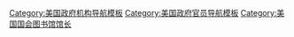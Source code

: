 {{Navbox 
|name = Librarians of Congress
|title = [[国会图书馆 (美国)|美国国会图书馆]]馆长
| state = collapsed
| listclass = hlist
| image = [[File:Seal of the United States Library of Congress.svg|75px]]
| list1 = 
[[约翰·贝克利]](1802–1807){{to}}[[帕特里克·马格鲁德]](1807–1815){{to}}[[乔治·沃特斯顿]](1815–1829){{to}}[[约翰·席尔瓦·米汉]](1829–1861){{to}}[[约翰·古尔德·斯蒂芬森]](1861–1864){{to}}[[安斯沃思·兰特·史邦福]](1864–1897){{to}}[[杨约翰]](1897–1899){{to}}[[赫伯特．普特南]](1899–1939){{to}}[[阿奇博尔德·麦克利什]](1939–1944){{to}}[[路德·埃文斯]](1945–1953){{to}}[[劳伦斯·昆西·芒福德]](1954–1974){{to}}[[丹尼尔·布尔斯廷]](1975–1987){{to}}[[詹姆斯·哈德利·贝灵顿|詹姆斯·贝灵顿]](1987–2015){{to}}[[卡拉·海登]] (2016–)
}}<noinclude>
{{collapsible option}}
[[Category:美国政府机构导航模板]]
[[Category:美国政府官员导航模板]]
[[Category:美国国会图书馆馆长]]
</noinclude>